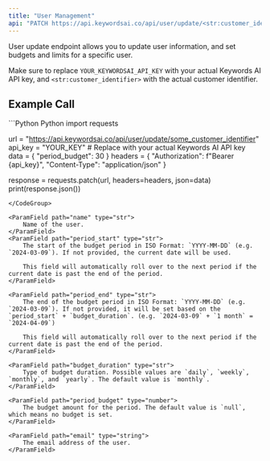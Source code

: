 ```yaml
---
title: "User Management"
api: "PATCH https://api.keywordsai.co/api/user/update/<str:customer_identifier>"
---
```


User update endpoint allows you to update user information, and set budgets and limits for a specific user.

Make sure to replace `YOUR_KEYWORDSAI_API_KEY` with your actual Keywords AI API key, and `<str:customer_identifier>` with the actual customer identifier.

## Example Call
<CodeGroup>
```Python Python
import requests

url = "https://api.keywordsai.co/api/user/update/some_customer_identifier"
api_key = "YOUR_KEY" # Replace with your actual Keywords AI API key
data = {
    "period_budget": 30
}
headers = {
    "Authorization": f"Bearer {api_key}",
    "Content-Type": "application/json"
}

response = requests.patch(url, headers=headers, json=data)
print(response.json())
```
</CodeGroup>

<ParamField path="name" type="str">
    Name of the user.
</ParamField>
<ParamField path="period_start" type="str">
    The start of the budget period in ISO Format: `YYYY-MM-DD` (e.g. `2024-03-09`). If not provided, the current date will be used.

    This field will automatically roll over to the next period if the current date is past the end of the period.
</ParamField>

<ParamField path="period_end" type="str">
    The end of the budget period in ISO Format: `YYYY-MM-DD` (e.g. `2024-03-09`). If not provided, it will be set based on the `period_start` + `budget_duration`. (e.g. `2024-03-09` + `1 month` = `2024-04-09`)

    This field will automatically roll over to the next period if the current date is past the end of the period.
</ParamField>

<ParamField path="budget_duration" type="str">
    Type of budget duration. Possible values are `daily`, `weekly`, `monthly`, and `yearly`. The default value is `monthly`.
</ParamField>

<ParamField path="period_budget" type="number">
    The budget amount for the period. The default value is `null`, which means no budget is set.
</ParamField>

<ParamField path="email" type="string">
    The email address of the user.
</ParamField>



